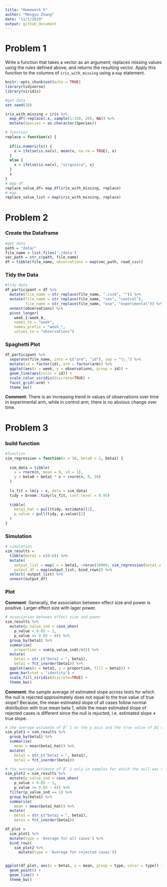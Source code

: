 ```yaml
---
title: "Homework 5"
author: "Mengyu Zhang"
date: "11/1/2019"
output: github_document
---
```

# Problem 1
Write a function that takes a vector as an argument; replaces missing values using the rules defined above; and returns the resulting vector. Apply this function to the columns of `iris_with_missing` using a `map` statement.
```r
knitr::opts_chunk$set(echo = TRUE)
library(tidyverse)
library(viridis)
```

```r
#get data
set.seed(10)

iris_with_missing = iris %>% 
  map_df(~replace(.x, sample(1:150, 20), NA)) %>%
  mutate(Species = as.character(Species))
```


```r
# function
replace = function(x) {
  
  if(is.numeric(x)) {
    x = ifelse(is.na(x), mean(x, na.rm = TRUE), x)
  }
  else {
    x = ifelse(is.na(x), "virginica", x)
  }
  x
}
# map_df
replace_value_df= map_df(iris_with_missing, replace)
# map
replace_value_list = map(iris_with_missing, replace)
```

# Problem 2
### Create the Dataframe
```r
#get data
path = "data/"
file_name = list.files('./data')
vec_path = str_c(path, file_name)
df = tibble(file_name, observations = map(vec_path, read_csv))
```

### Tidy the Data
```r
#tidy data
df_participant = df %>%
  mutate(file_name = str_replace(file_name, ".csv$", "")) %>% 
  mutate(file_name = str_replace(file_name, "con", "control"),
         file_name = str_replace(file_name, "exp", "experimental")) %>% 
  unnest(observations) %>% 
  pivot_longer(
    week_1:week_8,
    names_to = "week",
    names_prefix = "week_",
    values_to = "observations")
```

### Spaghetti Plot
```r
df_participant %>%
  separate(file_name, into = c("arm", "id"), sep = "\\_") %>% 
  mutate(id = factor(id), arm = factor(arm)) %>% 
  ggplot(aes(x = week, y = observations, group = id)) + 
  geom_line(aes(color = id)) + 
  scale_color_viridis(discrete=TRUE) + 
  facet_grid(~arm) + 
  theme_bw()
```

**Comment**: There is an increasing trend in values of observations over time in experimental arm, while in control arm, there is no abvious change over time. 

# Problem 3

### build function
```r
#function
sim_regression = function(n = 30, beta0 = 2, beta1) {
  
  sim_data = tibble(
    x = rnorm(n, mean = 0, sd = 1),
    y = beta0 + beta1 * x + rnorm(n, 0, 50)
  )
  
  ls_fit = lm(y ~ x, data = sim_data)
  tidy = broom::tidy(ls_fit, conf.level = 0.95)
  
  tibble(
    beta1_hat = pull(tidy, estimate)[2],
    p_value = pull(tidy, p.value)[2]
  )
}
```

### Simulation
```r
# simulation
sim_results = 
  tibble(beta1 = c(0:6)) %>% 
  mutate(
    output_list = map(.x = beta1, ~rerun(10000, sim_regression(beta1 = .x))),
    output_df = map(output_list, bind_rows)) %>% 
  select(-output_list) %>% 
  unnest(output_df)
```

### Plot

**Comment**: Generally, the association between effect size and power is positive. Larger effect size with lager power. 
```r
# association between effect size and power
sim_results %>% 
  mutate(p_value_ind = case_when(
    p_value < 0.05 ~ 1,
    p_value >= 0.05 ~ 0)) %>%   
  group_by(beta1) %>% 
  summarise(
    proportion = sum(p_value_ind)/n()) %>% 
  mutate(
    beta1 = str_c("beta1 = ", beta1),
    beta1 = fct_inorder(beta1)) %>% 
  ggplot(aes(x = beta1, y = proportion, fill = beta1)) + 
  geom_bar(stat = "identity") +
  scale_fill_viridis(discrete=TRUE) +
  theme_bw()

```

**Comment**: the sample average of estimated slope across tests for which the null is rejected approximately does not equal to the true value of true slope? Because, the mean estimated slope of all cases follow normal distribution with true mean beta 1, while the mean estimated slope of rejected cases is different since the null is rejucted, i.e. estimated slope ≠ true slope.
```r
# the average estimate of β̂ 1 on the y axis and the true value of β1 on the x axis
sim_plot1 = sim_results %>% 
  group_by(beta1) %>% 
  summarise(
    mean = mean(beta1_hat)) %>% 
  mutate(
    beta1 = str_c("beta1 = ", beta1),
    beta1 = fct_inorder(beta1))

# the average estimate of β̂ 1 only in samples for which the null was rejected on the y axis and the true value of β1 on the x axis
sim_plot2 = sim_results %>% 
  mutate(p_value_ind = case_when(
    p_value < 0.05 ~ 1,
    p_value >= 0.05 ~ 0)) %>%
  filter(p_value_ind == 1) %>% 
  group_by(beta1) %>% 
  summarise(
    mean = mean(beta1_hat)) %>% 
  mutate(
    beta1 = str_c("beta1 = ", beta1),
    beta1 = fct_inorder(beta1))

df_plot = 
  sim_plot1 %>%
  mutate(type = 'Average for all cases') %>%
  bind_rows(
    sim_plot2 %>%
      mutate(type = 'Average for rejected cases'))


ggplot(df_plot, aes(x = beta1, y = mean, group = type, color = type)) + 
  geom_point() +
  geom_line() +
  theme_bw()
```

